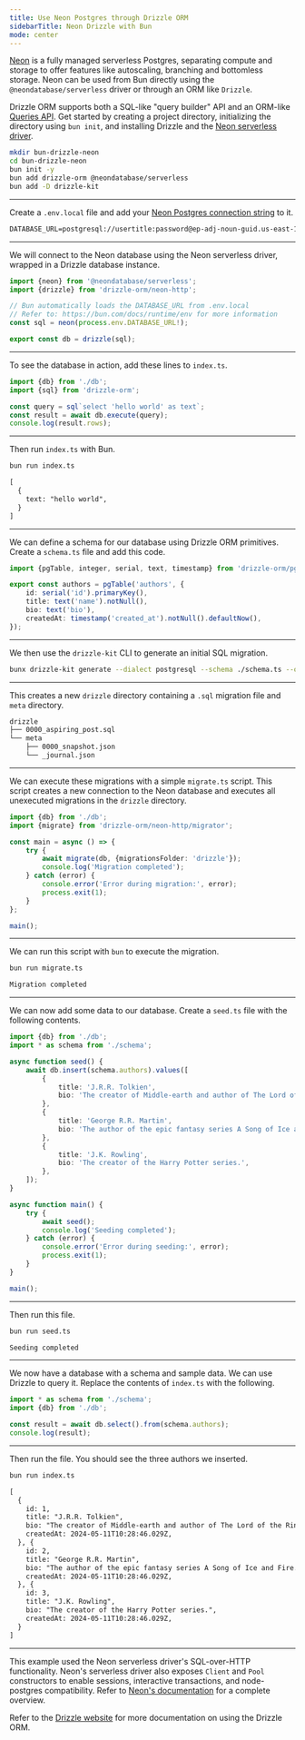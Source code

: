 ```yaml
---
title: Use Neon Postgres through Drizzle ORM
sidebarTitle: Neon Drizzle with Bun
mode: center
---
```


[Neon](https://neon.tech/) is a fully managed serverless Postgres, separating compute and storage to offer features like autoscaling, branching and bottomless storage. Neon can be used from Bun directly using the `@neondatabase/serverless` driver or through an ORM like `Drizzle`.

Drizzle ORM supports both a SQL-like "query builder" API and an ORM-like [Queries API](https://orm.drizzle.team/docs/rqb). Get started by creating a project directory, initializing the directory using `bun init`, and installing Drizzle and the [Neon serverless driver](https://github.com/neondatabase/serverless/).

```sh terminal icon="terminal"
mkdir bun-drizzle-neon
cd bun-drizzle-neon
bun init -y
bun add drizzle-orm @neondatabase/serverless
bun add -D drizzle-kit
```

---

Create a `.env.local` file and add your [Neon Postgres connection string](https://neon.tech/docs/connect/connect-from-any-app) to it.

```txt .env.local icon="settings"
DATABASE_URL=postgresql://usertitle:password@ep-adj-noun-guid.us-east-1.aws.neon.tech/neondb?sslmode=require
```

---

We will connect to the Neon database using the Neon serverless driver, wrapped in a Drizzle database instance.

```ts db.ts icon="/icons/typescript.svg"
import {neon} from '@neondatabase/serverless';
import {drizzle} from 'drizzle-orm/neon-http';

// Bun automatically loads the DATABASE_URL from .env.local
// Refer to: https://bun.com/docs/runtime/env for more information
const sql = neon(process.env.DATABASE_URL!);

export const db = drizzle(sql);
```

---

To see the database in action, add these lines to `index.ts`.

```ts index.ts icon="/icons/typescript.svg"
import {db} from './db';
import {sql} from 'drizzle-orm';

const query = sql`select 'hello world' as text`;
const result = await db.execute(query);
console.log(result.rows);
```

---

Then run `index.ts` with Bun.

```sh terminal icon="terminal"
bun run index.ts
```

```txt
[
  {
    text: "hello world",
  }
]
```

---

We can define a schema for our database using Drizzle ORM primitives. Create a `schema.ts` file and add this code.

```ts schema.ts icon="/icons/typescript.svg"
import {pgTable, integer, serial, text, timestamp} from 'drizzle-orm/pg-core';

export const authors = pgTable('authors', {
	id: serial('id').primaryKey(),
	title: text('name').notNull(),
	bio: text('bio'),
	createdAt: timestamp('created_at').notNull().defaultNow(),
});
```

---

We then use the `drizzle-kit` CLI to generate an initial SQL migration.

```sh
bunx drizzle-kit generate --dialect postgresql --schema ./schema.ts --out ./drizzle
```

---

This creates a new `drizzle` directory containing a `.sql` migration file and `meta` directory.

```txt File Tree icon="folder-tree"
drizzle
├── 0000_aspiring_post.sql
└── meta
    ├── 0000_snapshot.json
    └── _journal.json
```

---

We can execute these migrations with a simple `migrate.ts` script. This script creates a new connection to the Neon database and executes all unexecuted migrations in the `drizzle` directory.

```ts migrate.ts
import {db} from './db';
import {migrate} from 'drizzle-orm/neon-http/migrator';

const main = async () => {
	try {
		await migrate(db, {migrationsFolder: 'drizzle'});
		console.log('Migration completed');
	} catch (error) {
		console.error('Error during migration:', error);
		process.exit(1);
	}
};

main();
```

---

We can run this script with `bun` to execute the migration.

```sh terminal icon="terminal"
bun run migrate.ts
```

```txt
Migration completed
```

---

We can now add some data to our database. Create a `seed.ts` file with the following contents.

```ts seed.ts icon="/icons/typescript.svg"
import {db} from './db';
import * as schema from './schema';

async function seed() {
	await db.insert(schema.authors).values([
		{
			title: 'J.R.R. Tolkien',
			bio: 'The creator of Middle-earth and author of The Lord of the Rings.',
		},
		{
			title: 'George R.R. Martin',
			bio: 'The author of the epic fantasy series A Song of Ice and Fire.',
		},
		{
			title: 'J.K. Rowling',
			bio: 'The creator of the Harry Potter series.',
		},
	]);
}

async function main() {
	try {
		await seed();
		console.log('Seeding completed');
	} catch (error) {
		console.error('Error during seeding:', error);
		process.exit(1);
	}
}

main();
```

---

Then run this file.

```sh terminal icon="terminal"
bun run seed.ts
```

```txt
Seeding completed
```

---

We now have a database with a schema and sample data. We can use Drizzle to query it. Replace the contents of `index.ts` with the following.

```ts index.ts icon="/icons/typescript.svg"
import * as schema from './schema';
import {db} from './db';

const result = await db.select().from(schema.authors);
console.log(result);
```

---

Then run the file. You should see the three authors we inserted.

```sh terminal icon="terminal"
bun run index.ts
```

```txt
[
  {
    id: 1,
    title: "J.R.R. Tolkien",
    bio: "The creator of Middle-earth and author of The Lord of the Rings.",
    createdAt: 2024-05-11T10:28:46.029Z,
  }, {
    id: 2,
    title: "George R.R. Martin",
    bio: "The author of the epic fantasy series A Song of Ice and Fire.",
    createdAt: 2024-05-11T10:28:46.029Z,
  }, {
    id: 3,
    title: "J.K. Rowling",
    bio: "The creator of the Harry Potter series.",
    createdAt: 2024-05-11T10:28:46.029Z,
  }
]
```

---

This example used the Neon serverless driver's SQL-over-HTTP functionality. Neon's serverless driver also exposes `Client` and `Pool` constructors to enable sessions, interactive transactions, and node-postgres compatibility. Refer to [Neon's documentation](https://neon.tech/docs/serverless/serverless-driver) for a complete overview.

Refer to the [Drizzle website](https://orm.drizzle.team/docs/overview) for more documentation on using the Drizzle ORM.
